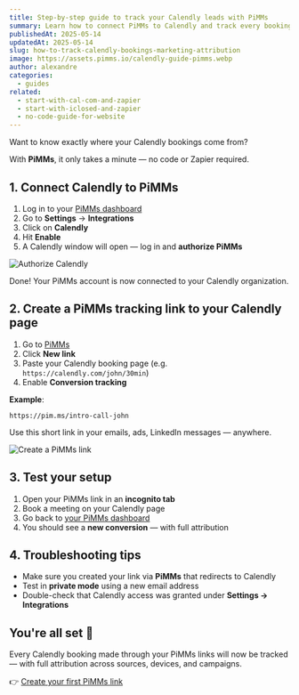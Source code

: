 ```yaml
---
title: Step-by-step guide to track your Calendly leads with PiMMs
summary: Learn how to connect PiMMs to Calendly and track every booking with full-funnel attribution — in just a few clicks.
publishedAt: 2025-05-14
updatedAt: 2025-05-14
slug: how-to-track-calendly-bookings-marketing-attribution
image: https://assets.pimms.io/calendly-guide-pimms.webp
author: alexandre
categories:
  - guides
related:
  - start-with-cal-com-and-zapier
  - start-with-iclosed-and-zapier
  - no-code-guide-for-website
---
```


Want to know exactly where your Calendly bookings come from?

With **PiMMs**, it only takes a minute — no code or Zapier required.

## 1. Connect Calendly to PiMMs

1. Log in to your [PiMMs dashboard](https://app.pimms.io)
2. Go to **Settings** → **Integrations**
3. Click on **Calendly**
4. Hit **Enable**
5. A Calendly window will open — log in and **authorize PiMMs**

![Authorize Calendly](https://assets.pimms.io/authorize-calendly.webp)

Done! Your PiMMs account is now connected to your Calendly organization.

## 2. Create a PiMMs tracking link to your Calendly page

1. Go to [PiMMs](https://app.pimms.io)
2. Click **New link**
3. Paste your Calendly booking page (e.g. `https://calendly.com/john/30min`)
4. Enable **Conversion tracking**

**Example**:
```
https://pim.ms/intro-call-john
```

Use this short link in your emails, ads, LinkedIn messages — anywhere.

![Create a PiMMs link](https://assets.pimms.io/create-pimms-link-calendly.webp)

## 3. Test your setup

1. Open your PiMMs link in an **incognito tab**
2. Book a meeting on your Calendly page
3. Go back to [your PiMMs dashboard](https://app.pimms.io)
4. You should see a **new conversion** — with full attribution

## 4. Troubleshooting tips

- Make sure you created your link via **PiMMs** that redirects to Calendly
- Test in **private mode** using a new email address
- Double-check that Calendly access was granted under **Settings → Integrations**

## You're all set 🎉

Every Calendly booking made through your PiMMs links will now be tracked — with full attribution across sources, devices, and campaigns.

👉 [Create your first PiMMs link](https://app.pimms.io)
